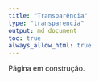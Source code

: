 ```yaml
---
title: "Transparência"
type: "transparencia"
output: md_document
toc: true
always_allow_html: true
---
```


Página em construção.
